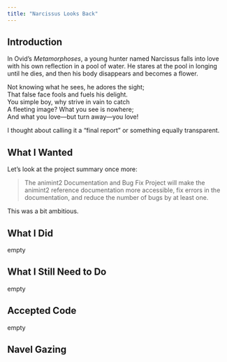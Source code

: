 ```yaml
---
title: "Narcissus Looks Back"
---
```


## Introduction

In Ovid's _Metamorphoses_, a young hunter named Narcissus falls into love with his own reflection in a pool of water. He stares at the pool in longing until he dies, and then his body disappears and becomes a flower.

Not knowing what he sees, he adores the sight;  
That false face fools and fuels his delight.  
You simple boy, why strive in vain to catch  
A fleeting image? What you see is nowhere;  
And what you love---but turn away---you love!

I thought about calling it a "final report" or something equally transparent.


## What I Wanted

Let's look at the project summary once more:

> The animint2 Documentation and Bug Fix Project will make the animint2 reference documentation more accessible, fix errors in the documentation, and reduce the number of bugs by at least one.

This was a bit ambitious.


## What I Did

empty


## What I Still Need to Do

empty

## Accepted Code

empty

## Navel Gazing